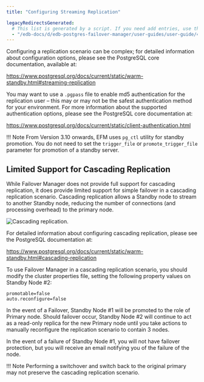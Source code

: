 ```yaml
---
title: "Configuring Streaming Replication"

legacyRedirectsGenerated:
  # This list is generated by a script. If you need add entries, use the `legacyRedirects` key.
  - "/edb-docs/d/edb-postgres-failover-manager/user-guides/user-guide/4.1/configuring_streaming_replication.html"
---
```


<div id="configuring_streaming_replication" class="registered_link"></div>

Configuring a replication scenario can be complex; for detailed information about configuration options, please see the PostgreSQL core documentation, available at:

<https://www.postgresql.org/docs/current/static/warm-standby.html#streaming-replication>

You may want to use a `.pgpass` file to enable md5 authentication for the replication user – this may or may not be the safest authentication method for your environment. For more information about the supported authentication options, please see the PostgreSQL core documentation at:

<https://www.postgresql.org/docs/current/static/client-authentication.html>

!!! Note
    From Version 3.10 onwards, EFM uses `pg_ctl` utility for standby promotion. You do not need to set the `trigger_file` or `promote_trigger_file` parameter for promotion of a standby server.

## Limited Support for Cascading Replication

While Failover Manager does not provide full support for cascading replication, it does provide limited support for simple failover in a cascading replication scenario. Cascading replication allows a Standby node to stream to another Standby node, reducing the number of connections (and processing overhead) to the primary node.

![Cascading replication.](images/cascading_replication.png)

For detailed information about configuring cascading replication, please see the PostgreSQL documentation at:

<https://www.postgresql.org/docs/current/static/warm-standby.html#cascading-replication>

To use Failover Manager in a cascading replication scenario, you should modify the cluster properties file, setting the following property values on Standby Node #2:

```text
promotable=false
auto.reconfigure=false
```

In the event of a Failover, Standby Node #1 will be promoted to the role of Primary node. Should failover occur, Standby Node #2 will continue to act as a read-only replica for the new Primary node until you take actions to manually reconfigure the replication scenario to contain 3 nodes.

In the event of a failure of Standby Node #1, you will not have failover protection, but you will receive an email notifying you of the failure of the node.

!!! Note
    Performing a switchover and switch back to the original primary may not preserve the cascading replication scenario.
